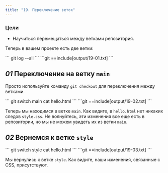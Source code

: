 ```yaml
---
title: "19. Переключение веток"
---
```


### Цели

- Научиться перемещаться между ветками репозитория.

Теперь в вашем проекте есть две ветки:

<Run>
```
git log --all
```
</Run>

<Output>
```git
==include[output/19-01.txt]
```
</Output>

## _01_ Переключение на ветку `main`

Просто используйте команду `git checkout` для переключения между ветками.

<Run>
```
git switch main
cat hello.html
```
</Run>

<Output>
```git
==include[output/19-02.txt]
```
</Output>

Теперь мы находимся в ветке `main`. Как видите, в `hello.html` нет никаких следов `style.css`. Не волнуйтесь, эти изменения все еще есть в репозитории, но мы не можем увидеть их из ветки `main`.

## _02_ Вернемся к ветке `style`

<Run>
```
git switch style
cat hello.html
```
</Run>

<Output>
```git
==include[output/19-03.txt]
```
</Output>

Мы вернулись к ветке `style`. Как видите, наши изменения, связанные с CSS, присутствуют.
